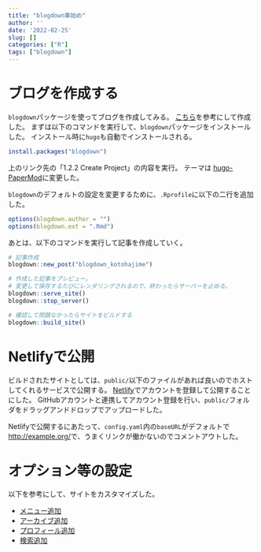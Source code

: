 ```yaml
---
title: "blogdown事始め"
author: ''
date: '2022-02-25'
slug: []
categories: ["R"]
tags: ["blogdown"]
---
```


# ブログを作成する
`blogdown`パッケージを使ってブログを作成してみる。
[こちら](https://bookdown.org/yihui/blogdown/get-started.html)を参考にして作成した。
まずは以下のコマンドを実行して、`blogdown`パッケージをインストールした。
インストール時に`hugo`も自動でインストールされる。

```r
install.packages("blogdown")
```

上のリンク先の「1.2.2 Create Project」の内容を実行。
テーマは [hugo-PaperMod](https://github.com/adityatelange/hugo-PaperMod)に変更した。

`blogdown`のデフォルトの設定を変更するために、`.Rprofile`に以下の二行を追加した。

```r
options(blogdown.author = "")
options(blogdown.ext = ".Rmd")
```

あとは、以下のコマンドを実行して記事を作成していく。

```r
# 記事作成
blogdown::new_post("blogdown_kotohajime")

# 作成した記事をプレビュー。
# 変更して保存するたびにレンダリングされるので、終わったらサーバーを止める。
blogdown::serve_site()
blogdown::stop_server()

# 確認して問題なかったらサイトをビルドする
blogdown::build_site()
```

# Netlifyで公開
ビルドされたサイトとしては、`public/`以下のファイルがあれば良いのでホストしてくれるサービスで公開する。
[Netlify](https://www.netlify.com)でアカウントを登録して公開することにした。
GitHubアカウントと連携してアカウント登録を行い、`public/`フォルダをドラッグアンドドロップでアップロードした。

Netlifyで公開するにあたって、`config.yaml`内の`baseURL`がデフォルトで[http://example.org/](http://example.org/)で、うまくリンクが働かないのでコメントアウトした。

# オプション等の設定
以下を参考にして、サイトをカスタマイズした。

- [メニュー追加](https://github.com/adityatelange/hugo-PaperMod/wiki/FAQs#add-menu-to-site)
- [アーカイブ追加](https://github.com/adityatelange/hugo-PaperMod/wiki/Features#archives-layout)
- [プロフィール追加](https://github.com/adityatelange/hugo-PaperMod/wiki/Features#profile-mode)
- [検索追加](https://github.com/adityatelange/hugo-PaperMod/wiki/Features#search-page)

